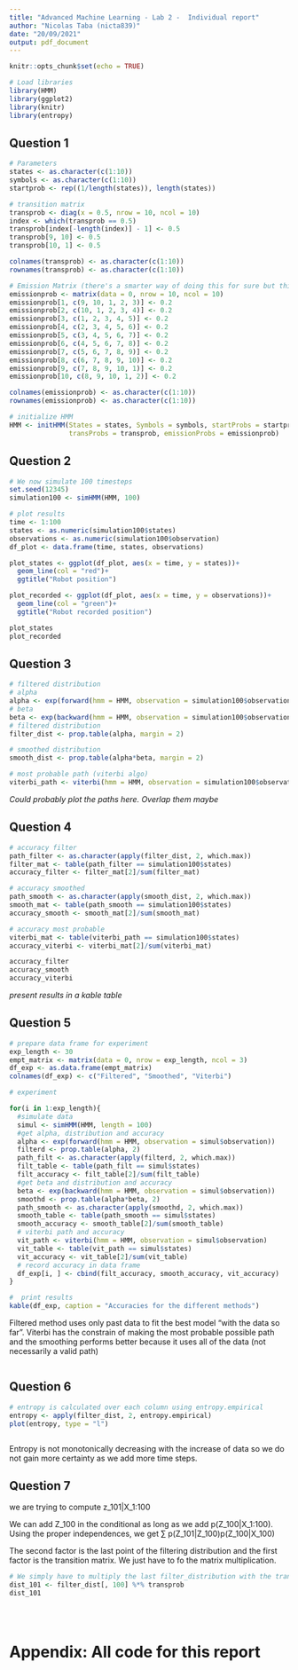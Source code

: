 ---
title: "Advanced Machine Learning - Lab 2 -  Individual report"
author: "Nicolas Taba (nicta839)"
date: "20/09/2021"
output: pdf_document
---

```{r setup, include=FALSE}
knitr::opts_chunk$set(echo = TRUE)
```

```{r}
# Load libraries
library(HMM)
library(ggplot2)
library(knitr)
library(entropy)
```


## Question 1

```{r}
# Parameters
states <- as.character(c(1:10))
symbols <- as.character(c(1:10))
startprob <- rep((1/length(states)), length(states))

# transition matrix
transprob <- diag(x = 0.5, nrow = 10, ncol = 10)
index <- which(transprob == 0.5)
transprob[index[-length(index)] - 1] <- 0.5
transprob[9, 10] <- 0.5
transprob[10, 1] <- 0.5

colnames(transprob) <- as.character(c(1:10))
rownames(transprob) <- as.character(c(1:10))

# Emission Matrix (there's a smarter way of doing this for sure but this works)
emissionprob <- matrix(data = 0, nrow = 10, ncol = 10)
emissionprob[1, c(9, 10, 1, 2, 3)] <- 0.2
emissionprob[2, c(10, 1, 2, 3, 4)] <- 0.2
emissionprob[3, c(1, 2, 3, 4, 5)] <- 0.2
emissionprob[4, c(2, 3, 4, 5, 6)] <- 0.2
emissionprob[5, c(3, 4, 5, 6, 7)] <- 0.2
emissionprob[6, c(4, 5, 6, 7, 8)] <- 0.2
emissionprob[7, c(5, 6, 7, 8, 9)] <- 0.2
emissionprob[8, c(6, 7, 8, 9, 10)] <- 0.2
emissionprob[9, c(7, 8, 9, 10, 1)] <- 0.2
emissionprob[10, c(8, 9, 10, 1, 2)] <- 0.2

colnames(emissionprob) <- as.character(c(1:10))
rownames(emissionprob) <- as.character(c(1:10))

```



```{r}
# initialize HMM
HMM <- initHMM(States = states, Symbols = symbols, startProbs = startprob,
               transProbs = transprob, emissionProbs = emissionprob)

```

## Question 2


```{r}
# We now simulate 100 timesteps
set.seed(12345)
simulation100 <- simHMM(HMM, 100)
```


```{r}
# plot results
time <- 1:100
states <- as.numeric(simulation100$states)
observations <- as.numeric(simulation100$observation)
df_plot <- data.frame(time, states, observations)

plot_states <- ggplot(df_plot, aes(x = time, y = states))+
  geom_line(col = "red")+
  ggtitle("Robot position")

plot_recorded <- ggplot(df_plot, aes(x = time, y = observations))+
  geom_line(col = "green")+
  ggtitle("Robot recorded position")

plot_states
plot_recorded
```


## Question 3

```{r}
# filtered distribution
# alpha
alpha <- exp(forward(hmm = HMM, observation = simulation100$observation))
# beta 
beta <- exp(backward(hmm = HMM, observation = simulation100$observation))
# filtered distribution
filter_dist <- prop.table(alpha, margin = 2)
```

```{r}
# smoothed distribution
smooth_dist <- prop.table(alpha*beta, margin = 2)
```

```{r}
# most probable path (viterbi algo)
viterbi_path <- viterbi(hmm = HMM, observation = simulation100$observation)

```


*Could probably plot the paths here. Overlap them maybe*

## Question 4

```{r}
# accuracy filter
path_filter <- as.character(apply(filter_dist, 2, which.max))
filter_mat <- table(path_filter == simulation100$states)
accuracy_filter <- filter_mat[2]/sum(filter_mat)

```

```{r}
# accuracy smoothed
path_smooth <- as.character(apply(smooth_dist, 2, which.max))
smooth_mat <- table(path_smooth == simulation100$states)
accuracy_smooth <- smooth_mat[2]/sum(smooth_mat)
```

```{r}
# accuracy most probable
viterbi_mat <- table(viterbi_path == simulation100$states)
accuracy_viterbi <- viterbi_mat[2]/sum(viterbi_mat)
```

```{r}
accuracy_filter
accuracy_smooth
accuracy_viterbi
```

*present results in a kable table*

## Question 5

```{r}
# prepare data frame for experiment
exp_length <- 30
empt_matrix <- matrix(data = 0, nrow = exp_length, ncol = 3)
df_exp <- as.data.frame(empt_matrix)
colnames(df_exp) <- c("Filtered", "Smoothed", "Viterbi")

```


```{r}
# experiment

for(i in 1:exp_length){
  #simulate data
  simul <- simHMM(HMM, length = 100)
  #get alpha, distribution and accuracy
  alpha <- exp(forward(hmm = HMM, observation = simul$observation))
  filterd <- prop.table(alpha, 2)
  path_filt <- as.character(apply(filterd, 2, which.max))
  filt_table <- table(path_filt == simul$states)
  filt_accuracy <- filt_table[2]/sum(filt_table)
  #get beta and distribution and accuracy
  beta <- exp(backward(hmm = HMM, observation = simul$observation))
  smoothd <- prop.table(alpha*beta, 2)
  path_smooth <- as.character(apply(smoothd, 2, which.max))
  smooth_table <- table(path_smooth == simul$states)
  smooth_accuracy <- smooth_table[2]/sum(smooth_table)
  # viterbi path and accuracy
  vit_path <- viterbi(hmm = HMM, observation = simul$observation)
  vit_table <- table(vit_path == simul$states)
  vit_accuracy <- vit_table[2]/sum(vit_table)
  # record accuracy in data frame
  df_exp[i, ] <- cbind(filt_accuracy, smooth_accuracy, vit_accuracy)
}

```


```{r}
#  print results
kable(df_exp, caption = "Accuracies for the different methods")
```

Filtered method uses only past data to fit the best model "with the data so far". Viterbi has the constrain of making the most probable possible path and the smoothing performs better because it uses all of the data (not necessarily a valid path)

```{r}

```
## Question 6

```{r}
# entropy is calculated over each column using entropy.empirical
entropy <- apply(filter_dist, 2, entropy.empirical)
plot(entropy, type = "l")

```

```{r}

```


Entropy is not monotonically decreasing with the increase of data so we do not gain more certainty as we add more time steps.


## Question 7

we are trying to compute z_101|X_1:100

We can add Z_100 in the conditional as long as we add p(Z_100|X_1:100). Using the proper independences, we get $\sum$ p(Z_101|Z_100)p(Z_100|X_100)

The second factor is the last point of the filtering distribution and the first factor is the transition matrix. We just have to fo the matrix multiplication.


```{r}
# We simply have to multiply the last filter_distribution with the transition matrix
dist_101 <- filter_dist[, 100] %*% transprob
dist_101

```


```{r}

```

```{r}

```





```{r}

```



\newpage

# Appendix: All code for this report

```{r ref.label=knitr::all_labels(), echo=TRUE, eval=FALSE}
```